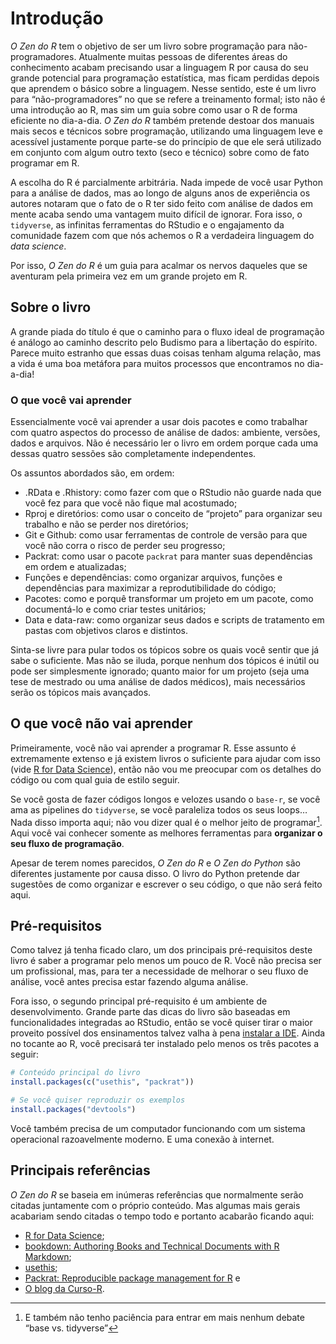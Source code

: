 # Introdução

*O Zen do R* tem o objetivo de ser um livro sobre programação para
não-programadores. Atualmente muitas pessoas de diferentes áreas do conhecimento
acabam precisando usar a linguagem R por causa do seu grande potencial para
programação estatística, mas ficam perdidas depois que aprendem o básico sobre a
linguagem. Nesse sentido, este é um livro para "não-programadores" no que se
refere a treinamento formal; isto não é uma introdução ao R, mas sim um guia
sobre como usar o R de forma eficiente no dia-a-dia. *O Zen do R* também
pretende destoar dos manuais mais secos e técnicos sobre programação, utilizando
uma linguagem leve e acessível justamente porque parte-se do princípio de que
ele será utilizado em conjunto com algum outro texto (seco e técnico) sobre como
de fato programar em R.

A escolha do R é parcialmente arbitrária. Nada impede de você usar Python para
a análise de dados, mas ao longo de alguns anos de experiência os autores
notaram que o fato de o R ter sido feito com análise de dados em mente acaba
sendo uma vantagem muito difícil de ignorar. Fora isso, o `tidyverse`, as
infinitas ferramentas do RStudio e o engajamento da comunidade fazem com que
nós achemos o R a verdadeira linguagem do *data science*.

Por isso, *O Zen do R* é um guia para acalmar os nervos daqueles que se
aventuram pela primeira vez em um grande projeto em R.

## Sobre o livro

A grande piada do título é que o caminho para o fluxo ideal de programação é
análogo ao caminho descrito pelo Budismo para a libertação do espírito.
Parece muito estranho que essas duas coisas tenham alguma relação, mas a vida
é uma boa metáfora para muitos processos que encontramos no dia-a-dia!

### O que você vai aprender

Essencialmente você vai aprender a usar dois pacotes e como trabalhar com quatro
aspectos do processo de análise de dados: ambiente, versões, dados e arquivos.
Não é necessário ler o livro em ordem porque cada uma dessas quatro sessões são
completamente independentes.

Os assuntos abordados são, em ordem:

- .RData e .Rhistory: como fazer com que o RStudio não guarde nada que você fez
para que você não fique mal acostumado;
- Rproj e diretórios: como usar o conceito de "projeto" para organizar seu
trabalho e não se perder nos diretórios;
- Git e Github: como usar ferramentas de controle de versão para que você
não corra o risco de perder seu progresso;
- Packrat: como usar o pacote `packrat` para manter suas dependências em ordem
e atualizadas;
- Funções e dependências: como organizar arquivos, funções e dependências para
maximizar a reprodutibilidade do código;
- Pacotes: como e porquê transformar um projeto em um pacote, como documentá-lo
e como criar testes unitários;
- Data e data-raw: como organizar seus dados e scripts de tratamento em pastas
com objetivos claros e distintos.

Sinta-se livre para pular todos os tópicos sobre os quais você sentir que já
sabe o suficiente. Mas não se iluda, porque nenhum dos tópicos é inútil ou pode
ser simplesmente ignorado; quanto maior for um projeto (seja uma tese de
mestrado ou uma análise de dados médicos), mais necessários serão os tópicos
mais avançados.

## O que você não vai aprender

Primeiramente, você não vai aprender a programar R. Esse assunto é extremamente
extenso e já existem livros o suficiente para ajudar com isso (vide
[R for Data Science](https://r4ds.had.co.nz/)), então não vou me preocupar
com os detalhes do código ou com qual guia de estilo seguir.

Se você gosta de fazer códigos longos e velozes usando o `base-r`, se você
ama as pipelines do `tidyverse`, se você paraleliza todos os seus loops...
Nada disso importa aqui; não vou dizer qual é o melhor jeito de programar[^1].
Aqui você vai conhecer somente as melhores ferramentas para **organizar o seu
fluxo de programação**.

[^1]: E também não tenho paciência para entrar em mais nenhum debate "base vs.
tidyverse"

Apesar de terem nomes parecidos, *O Zen do R* e *O Zen do Python* são diferentes
justamente por causa disso. O livro do Python pretende dar sugestões de como
organizar e escrever o seu código, o que não será feito aqui.

## Pré-requisitos

Como talvez já tenha ficado claro, um dos principais pré-requisitos deste livro
é saber a programar pelo menos um pouco de R. Você não precisa ser um
profissional, mas, para ter a necessidade de melhorar o seu fluxo de análise,
você antes precisa estar fazendo alguma análise.

Fora isso, o segundo principal pré-requisito é um ambiente de desenvolvimento.
Grande parte das dicas do livro são baseadas em funcionalidades integradas ao
RStudio, então se você quiser tirar o maior proveito possível dos ensinamentos
talvez valha à pena
[instalar a IDE](https://www.rstudio.com/products/rstudio/download/). Ainda
no tocante ao R, você precisará ter instalado pelo menos os três pacotes a
seguir:

```r
# Conteúdo principal do livro
install.packages(c("usethis", "packrat"))

# Se você quiser reproduzir os exemplos
install.packages("devtools")
```

Você também precisa de um computador funcionando com um sistema operacional
razoavelmente moderno. E uma conexão à internet.

## Principais referências

*O Zen do R* se baseia em inúmeras referências que normalmente serão citadas
juntamente com o próprio conteúdo. Mas algumas mais gerais acabariam sendo
citadas o tempo todo e portanto acabarão ficando aqui:

- [R for Data Science](https://r4ds.had.co.nz/);
- [bookdown: Authoring Books and Technical Documents with R Markdown](https://bookdown.org/yihui/bookdown/);
- [usethis](https://usethis.r-lib.org/);
- [Packrat: Reproducible package management for R](https://rstudio.github.io/packrat/) e
- [O blog da Curso-R](https://www.curso-r.com/blog/).
